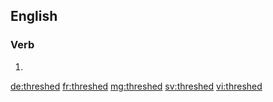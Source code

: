 ==English==

===Verb===
{{head|en|verb form}}

# {{en-past of|thresh}}

[[de:threshed]]
[[fr:threshed]]
[[mg:threshed]]
[[sv:threshed]]
[[vi:threshed]]